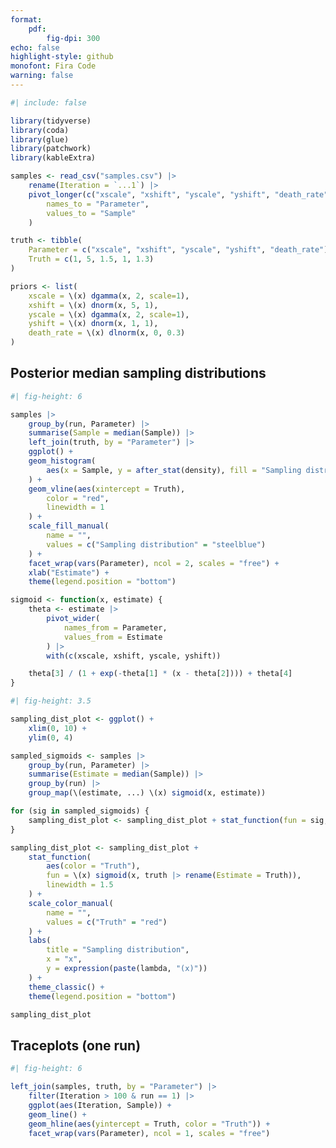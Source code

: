 ```yaml
---
format:
    pdf:
        fig-dpi: 300
echo: false
highlight-style: github
monofont: Fira Code
warning: false
---
```


```r
#| include: false

library(tidyverse)
library(coda)
library(glue)
library(patchwork)
library(kableExtra)

samples <- read_csv("samples.csv") |>
    rename(Iteration = `...1`) |>
    pivot_longer(c("xscale", "xshift", "yscale", "yshift", "death_rate"),
        names_to = "Parameter",
        values_to = "Sample"
    )

truth <- tibble(
    Parameter = c("xscale", "xshift", "yscale", "yshift", "death_rate"),
    Truth = c(1, 5, 1.5, 1, 1.3)
)

priors <- list(
    xscale = \(x) dgamma(x, 2, scale=1),
    xshift = \(x) dnorm(x, 5, 1),
    yscale = \(x) dgamma(x, 2, scale=1),
    yshift = \(x) dnorm(x, 1, 1),
    death_rate = \(x) dlnorm(x, 0, 0.3)
) 
```

## Posterior median sampling distributions

```r
#| fig-height: 6

samples |>
    group_by(run, Parameter) |>
    summarise(Sample = median(Sample)) |>
    left_join(truth, by = "Parameter") |>
    ggplot() +
    geom_histogram(
        aes(x = Sample, y = after_stat(density), fill = "Sampling distribution")
    ) +
    geom_vline(aes(xintercept = Truth),
        color = "red",
        linewidth = 1
    ) +
    scale_fill_manual(
        name = "",
        values = c("Sampling distribution" = "steelblue")
    ) +
    facet_wrap(vars(Parameter), ncol = 2, scales = "free") +
    xlab("Estimate") +
    theme(legend.position = "bottom")
```

\pagebreak

```r
sigmoid <- function(x, estimate) {
    theta <- estimate |>
        pivot_wider(
            names_from = Parameter,
            values_from = Estimate
        ) |>
        with(c(xscale, xshift, yscale, yshift))

    theta[3] / (1 + exp(-theta[1] * (x - theta[2]))) + theta[4]
}
```

```r
#| fig-height: 3.5

sampling_dist_plot <- ggplot() +
    xlim(0, 10) +
    ylim(0, 4)

sampled_sigmoids <- samples |>
    group_by(run, Parameter) |>
    summarise(Estimate = median(Sample)) |>
    group_by(run) |>
    group_map(\(estimate, ...) \(x) sigmoid(x, estimate))

for (sig in sampled_sigmoids) {
    sampling_dist_plot <- sampling_dist_plot + stat_function(fun = sig, alpha = 0.03, linewidth = 1)
}

sampling_dist_plot <- sampling_dist_plot +
    stat_function(
        aes(color = "Truth"),
        fun = \(x) sigmoid(x, truth |> rename(Estimate = Truth)),
        linewidth = 1.5
    ) +
    scale_color_manual(
        name = "",
        values = c("Truth" = "red")
    ) +
    labs(
        title = "Sampling distribution",
        x = "x",
        y = expression(paste(lambda, "(x)"))
    ) +
    theme_classic() +
    theme(legend.position = "bottom")

sampling_dist_plot
```

\pagebreak

## Traceplots (one run)

```r
#| fig-height: 6

left_join(samples, truth, by = "Parameter") |>
    filter(Iteration > 100 & run == 1) |>
    ggplot(aes(Iteration, Sample)) +
    geom_line() +
    geom_hline(aes(yintercept = Truth, color = "Truth")) +
    facet_wrap(vars(Parameter), ncol = 1, scales = "free")
```

\pagebreak
